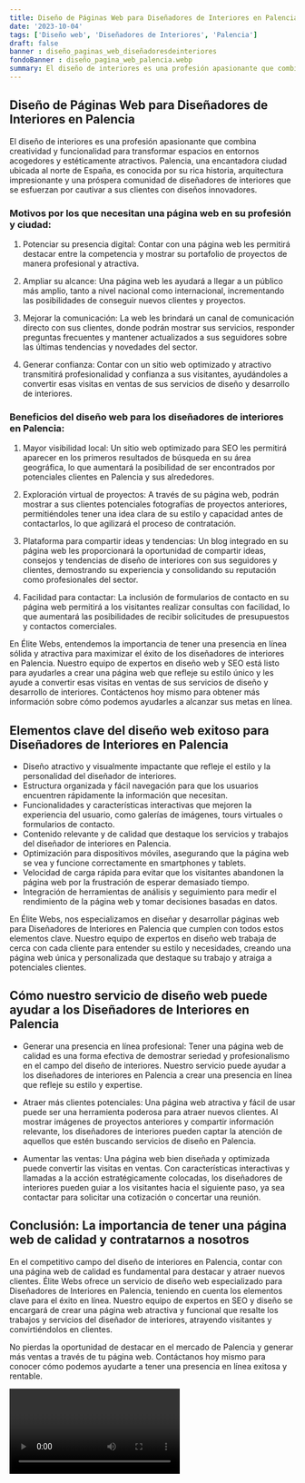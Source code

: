 ```yaml
---
title: Diseño de Páginas Web para Diseñadores de Interiores en Palencia
date: '2023-10-04'
tags: ['Diseño web', 'Diseñadores de Interiores', 'Palencia']
draft: false
banner : diseño_paginas_web_diseñadoresdeinteriores
fondoBanner : diseño_pagina_web_palencia.webp
summary: El diseño de interiores es una profesión apasionante que combina creatividad y funcionalidad para transformar espacios en entornos acogedores y estéticamente atractivos. Palencia, una encantadora ciudad ubicada al norte de España, es conocida por su rica historia, arquitectura impresionante y una próspera comunidad de diseñadores de interiores que se esfuerzan por cautivar a sus clientes con diseños innovadores.
---
```


## Diseño de Páginas Web para Diseñadores de Interiores en Palencia

El diseño de interiores es una profesión apasionante que combina creatividad y funcionalidad para transformar espacios en entornos acogedores y estéticamente atractivos. Palencia, una encantadora ciudad ubicada al norte de España, es conocida por su rica historia, arquitectura impresionante y una próspera comunidad de diseñadores de interiores que se esfuerzan por cautivar a sus clientes con diseños innovadores.

### Motivos por los que necesitan una página web en su profesión y ciudad:

1. Potenciar su presencia digital: Contar con una página web les permitirá destacar entre la competencia y mostrar su portafolio de proyectos de manera profesional y atractiva.

2. Ampliar su alcance: Una página web les ayudará a llegar a un público más amplio, tanto a nivel nacional como internacional, incrementando las posibilidades de conseguir nuevos clientes y proyectos.

3. Mejorar la comunicación: La web les brindará un canal de comunicación directo con sus clientes, donde podrán mostrar sus servicios, responder preguntas frecuentes y mantener actualizados a sus seguidores sobre las últimas tendencias y novedades del sector.

4. Generar confianza: Contar con un sitio web optimizado y atractivo transmitirá profesionalidad y confianza a sus visitantes, ayudándoles a convertir esas visitas en ventas de sus servicios de diseño y desarrollo de interiores.

### Beneficios del diseño web para los diseñadores de interiores en Palencia:

1. Mayor visibilidad local: Un sitio web optimizado para SEO les permitirá aparecer en los primeros resultados de búsqueda en su área geográfica, lo que aumentará la posibilidad de ser encontrados por potenciales clientes en Palencia y sus alrededores.

2. Exploración virtual de proyectos: A través de su página web, podrán mostrar a sus clientes potenciales fotografías de proyectos anteriores, permitiéndoles tener una idea clara de su estilo y capacidad antes de contactarlos, lo que agilizará el proceso de contratación.

3. Plataforma para compartir ideas y tendencias: Un blog integrado en su página web les proporcionará la oportunidad de compartir ideas, consejos y tendencias de diseño de interiores con sus seguidores y clientes, demostrando su experiencia y consolidando su reputación como profesionales del sector.

4. Facilidad para contactar: La inclusión de formularios de contacto en su página web permitirá a los visitantes realizar consultas con facilidad, lo que aumentará las posibilidades de recibir solicitudes de presupuestos y contactos comerciales.

En Élite Webs, entendemos la importancia de tener una presencia en línea sólida y atractiva para maximizar el éxito de los diseñadores de interiores en Palencia. Nuestro equipo de expertos en diseño web y SEO está listo para ayudarles a crear una página web que refleje su estilo único y les ayude a convertir esas visitas en ventas de sus servicios de diseño y desarrollo de interiores. Contáctenos hoy mismo para obtener más información sobre cómo podemos ayudarles a alcanzar sus metas en línea.

<GifSeo />

<Cta />

## Elementos clave del diseño web exitoso para Diseñadores de Interiores en Palencia

- Diseño atractivo y visualmente impactante que refleje el estilo y la personalidad del diseñador de interiores.
- Estructura organizada y fácil navegación para que los usuarios encuentren rápidamente la información que necesitan.
- Funcionalidades y características interactivas que mejoren la experiencia del usuario, como galerías de imágenes, tours virtuales o formularios de contacto.
- Contenido relevante y de calidad que destaque los servicios y trabajos del diseñador de interiores en Palencia.
- Optimización para dispositivos móviles, asegurando que la página web se vea y funcione correctamente en smartphones y tablets.
- Velocidad de carga rápida para evitar que los visitantes abandonen la página web por la frustración de esperar demasiado tiempo.
- Integración de herramientas de análisis y seguimiento para medir el rendimiento de la página web y tomar decisiones basadas en datos.

En Élite Webs, nos especializamos en diseñar y desarrollar páginas web para Diseñadores de Interiores en Palencia que cumplen con todos estos elementos clave. Nuestro equipo de expertos en diseño web trabaja de cerca con cada cliente para entender su estilo y necesidades, creando una página web única y personalizada que destaque su trabajo y atraiga a potenciales clientes.

## Cómo nuestro servicio de diseño web puede ayudar a los Diseñadores de Interiores en Palencia

- Generar una presencia en línea profesional: Tener una página web de calidad es una forma efectiva de demostrar seriedad y profesionalismo en el campo del diseño de interiores. Nuestro servicio puede ayudar a los diseñadores de interiores en Palencia a crear una presencia en línea que refleje su estilo y expertise.

- Atraer más clientes potenciales: Una página web atractiva y fácil de usar puede ser una herramienta poderosa para atraer nuevos clientes. Al mostrar imágenes de proyectos anteriores y compartir información relevante, los diseñadores de interiores pueden captar la atención de aquellos que estén buscando servicios de diseño en Palencia.

- Aumentar las ventas: Una página web bien diseñada y optimizada puede convertir las visitas en ventas. Con características interactivas y llamadas a la acción estratégicamente colocadas, los diseñadores de interiores pueden guiar a los visitantes hacia el siguiente paso, ya sea contactar para solicitar una cotización o concertar una reunión.

## Conclusión: La importancia de tener una página web de calidad y contratarnos a nosotros

En el competitivo campo del diseño de interiores en Palencia, contar con una página web de calidad es fundamental para destacar y atraer nuevos clientes. Élite Webs ofrece un servicio de diseño web especializado para Diseñadores de Interiores en Palencia, teniendo en cuenta los elementos clave para el éxito en línea. Nuestro equipo de expertos en SEO y diseño se encargará de crear una página web atractiva y funcional que resalte los trabajos y servicios del diseñador de interiores, atrayendo visitantes y convirtiéndolos en clientes.

No pierdas la oportunidad de destacar en el mercado de Palencia y generar más ventas a través de tu página web. Contáctanos hoy mismo para conocer cómo podemos ayudarte a tener una presencia en línea exitosa y rentable.

<Video />

<CtaBot job='Diseñadores de Interiores' city='Palencia'/>

<Gmaps query='Palencia+españa+maps' />